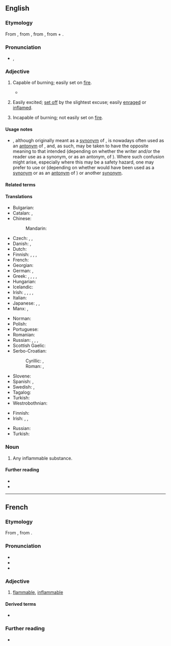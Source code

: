 ==English==

===Etymology===
From {{der|en|frm|inflammable}}, from {{der|en|ML.|īnflammābilis}}, from {{der|en|la|inflammo|īnflammāre|t=to set on fire}}, from {{m|la|in|t=in, on}} + {{m|la|flamma|t=flame}}.

===Pronunciation===
* {{enPR|ĭnʹflăm-ə-bəl}}, {{IPA|en|/ɪnˈflæməbəl/}}

===Adjective===
{{en-adj}}

# Capable of burning; easily set on [[fire]].
#: {{syn|en|combustible|flammable}}
#: {{ant|en|fireproof|incombustible|nonflammable|noninflammable|uninflammable}}
#* {{quote-book|1=en|year=1887|author=H. Rider Haggard|authorlink=H. Rider Haggard|title=She: A History of Adventure|url=http://www.gutenberg.org/files/3155/3155-0.txt|passage=On he went a few paces and touched a second, then a third, and a fourth, till at last we were surrounded on all three sides by a great ring of bodies flaring furiously, the material with which they were preserved having rendered them so '''inflammable''' that the flames would literally spout out of the ears and mouth in tongues of fire a foot or more in length.}}
# {{lb|en|figuratively}} Easily excited; [[set off]] by the slightest excuse; easily [[enrage]]d or [[inflame]]d.
#: {{syn|en|hot-headed|[[quick]] to [[anger]]}}
#: {{ant|en|level-headed|unflappable}}
# Incapable of burning; not easily set on [[fire]].
#: {{syn|en|fireproof|incombustible|nonflammable|noninflammable|uninflammable}}
#: {{ant|en|combustible|flammable}}

====Usage notes====
* {{m|en||Inflammable}}, although originally meant as a [[synonym]] of {{m|en|flammable}}, is nowadays often used as an [[antonym]] of {{m|en|flammable}}, and, as such, may be taken to have the opposite meaning to that intended (depending on whether the writer and/or the reader use {{m|en||inflammable}} as a synonym, or as an antonym, of {{m|en|flammable}}). Where such confusion might arise, especially where this may be a safety hazard, one may prefer to use {{m|en|flammable}} or {{m|en|non-flammable}} (depending on whether {{m|en||inflammable}} would have been used as a [[synonym]] or as an [[antonym]] of {{m|en|flammable}}) or another [[synonym]].

====Related terms====
{{col3|en
|inflammability
|inflammation
|inflame
}}

====Translations====
{{trans-top-also|capable of burning|flammable}}
* Bulgarian: {{t+|bg|запалим}}
* Catalan: {{t+|ca|inflamable}}, {{t+|ca|combustible}}
* Chinese:
*: Mandarin: {{t+|cmn|易燃|tr=yìrán de|alt=易燃的}}
* Czech: {{t|cs|vznětlivý}}, {{t+|cs|zápalný}}, {{t+|cs|hořlavý}}
* Danish: {{t|da|brændbar}}, {{t|da|letantændelig}}
* Dutch: {{t+|nl|ontvlambaar}}
* Finnish: {{t+|fi|palava}}, {{t+|fi|tulenarka}}, {{t+|fi|syttyvä}}, {{t|fi|[[helposti]] [[syttyvä]]}}
* French: {{t+|fr|inflammable}}
* Georgian: {{t+|ka|აალებადი}}
* German: {{t+|de|brennbar}}, {{t|de|entflammbar}}
* Greek: {{t|el|εύλεκτος}}, {{t+|el|εύφλεκτος}}, {{t+|el|αναφλέξιμος}}, {{t+|el|ευερέθιστος}}, {{t+|el|ανεύφλεκτος}}
* Hungarian: {{t+|hu|gyúlékony}}
* Icelandic: {{t|is|eldfimur}}
* Irish: {{t|ga|adhantach}}, {{t|ga|inadhainte}}, {{t|ga|inlasta}}, {{t|ga|so-adhainte}}, {{t|ga|so-lasta}}
* Italian: {{t+|it|infiammabile}}
* Japanese: {{t|ja|引火性|tr=いんかせい, inkasei}}, {{t+|ja|可燃|tr=kanen}}, {{t+|ja|可燃性|tr=かねんせい, kanensei}}
* Manx: {{t|gv|so-lostey}}, {{t|gv|so-ghreesaghey}}
{{trans-mid}}
* Norman: {{t|nrf|înfliammabl'ye}} {{q|Jersey}}
* Polish: {{t+|pl|palny}}
* Portuguese: {{t+|pt|inflamável}}
* Romanian: {{t+|ro|inflamabil}}
* Russian: {{t+|ru|легковоспламеня́ющийся}}, {{t+|ru|воспламеня́ющийся}}, {{t+|ru|горю́чий}}, {{t+|ru|огнеопа́сный}}
* Scottish Gaelic: {{t|gd|loisgeach}}
* Serbo-Croatian:
*: Cyrillic: {{t|sh|го̀рљив}}, {{t|sh|го̀рив}}
*: Roman: {{t+|sh|gòrljiv}}, {{t+|sh|gòriv}}
* Slovene: {{t|sl|vnetljivo|n}}
* Spanish: {{t+|es|inflamable}}, {{t+|es|combustible}}
* Swedish: {{t+|sv|lättantändlig}}, {{t+|sv|brännbar}}
* Tagalog: {{t|tl|takaw-apoy}}
* Turkish: {{t+|tr|yanıcı}}
* Westrobothnian: {{t|gmq-bot|elfoss}}
{{trans-bottom}}

{{trans-top|easily excited}}
* Finnish: {{t+|fi|tulinen}}
* Irish: {{t|ga|sochorraithe}}, {{t|ga|soghríosaithe}}, {{t|ga|so-lasta}}
{{trans-mid}}
* Russian: {{t+|ru|вспы́льчивый}}
* Turkish: {{t+|tr|parlayıcı}}
{{trans-bottom}}

===Noun===
{{en-noun}}

# Any inflammable substance.

====Further reading====
* {{R:Webster 1913}}
* {{R:Century 1911}}

{{cln|en|contranyms}}

----

==French==

===Etymology===
From {{inh|fr|frm|-}} {{af|fr|inflammer|-able}}, from {{der|fr|la|īnflammābilis}}.

===Pronunciation===
* {{fr-IPA}}
* {{homophones|fr|inflammables}}
* {{hyphenation|fr|in|fla|mmable}}

===Adjective===
{{fr-adj}}

# [[flammable]], [[inflammable#English|inflammable]]
#: {{ant|fr|ininflammable}}

====Derived terms====
* {{l|fr|inflammabilité}}

===Further reading===
* {{R:TLFi}}